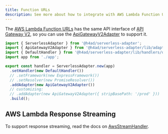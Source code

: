 ```yaml
---
title: Function URLs
description: See more about how to integrate with AWS Lambda Function URLs
---
```


The [AWS Lambda Function URLs](https://docs.aws.amazon.com/lambda/latest/dg/lambda-urls.html) has the same API interface of [API Gateway V2](./api-gateway-v2),
so you can use the [ApiGatewayV2Adapter](./api-gateway-v2#usage) to support it.

```ts title="index.ts"
import { ServerlessAdapter } from '@h4ad/serverless-adapter';
import { ApiGatewayV2Adapter } from '@h4ad/serverless-adapter/lib/adapters/aws';
import { DefaultHandler } from '@h4ad/serverless-adapter/lib/handlers/default';
import app from './app';

export const handler = ServerlessAdapter.new(app)
  .setHandler(new DefaultHandler())
  // .setFramework(new ExpressFramework())
  // .setResolver(new PromiseResolver())
  .addAdapter(new ApiGatewayV2Adapter())
  // customizing:
  // .addAdapter(new ApiGatewayV2Adapter({ stripBasePath: '/prod' }))
  .build();
```

## AWS Lambda Response Streaming

To support response streaming, read the docs on [AwsStreamHandler](../../handlers/aws#aws-lambda-response-streaming).
